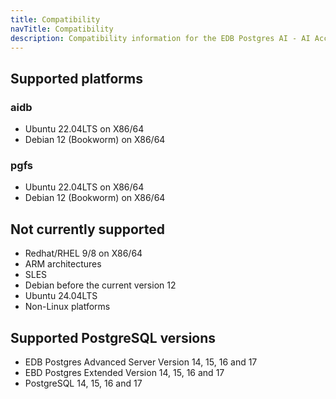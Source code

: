 ```yaml
---
title: Compatibility
navTitle: Compatibility
description: Compatibility information for the EDB Postgres AI - AI Accelerator Pipelines.
---
```


## Supported platforms

### aidb

* Ubuntu 22.04LTS on X86/64
* Debian 12 (Bookworm) on X86/64

### pgfs

* Ubuntu 22.04LTS on X86/64
* Debian 12 (Bookworm) on X86/64

## Not currently supported

* Redhat/RHEL 9/8 on X86/64
* ARM architectures
* SLES
* Debian before the current version 12
* Ubuntu 24.04LTS
* Non-Linux platforms

## Supported PostgreSQL versions

* EDB Postgres Advanced Server Version 14, 15, 16 and 17
* EBD Postgres Extended Version 14, 15, 16 and 17
* PostgreSQL 14, 15, 16 and 17
